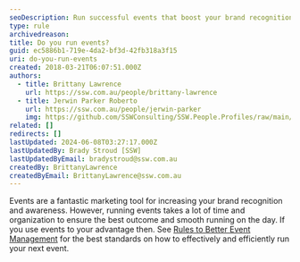 ```yaml
---
seoDescription: Run successful events that boost your brand recognition and awareness through careful planning and organization.
type: rule
archivedreason:
title: Do you run events?
guid: ec5886b1-719e-4da2-bf3d-42fb318a3f15
uri: do-you-run-events
created: 2018-03-21T06:07:51.000Z
authors:
  - title: Brittany Lawrence
    url: https://ssw.com.au/people/brittany-lawrence
  - title: Jerwin Parker Roberto
    url: https://ssw.com.au/people/jerwin-parker
    img: https://github.com/SSWConsulting/SSW.People.Profiles/raw/main/Jerwin-Parker/Images/Jerwin-Parker-Profile.jpg
related: []
redirects: []
lastUpdated: 2024-06-08T03:27:17.000Z
lastUpdatedBy: Brady Stroud [SSW]
lastUpdatedByEmail: bradystroud@ssw.com.au
createdBy: BrittanyLawrence
createdByEmail: BrittanyLawrence@ssw.com.au
---
```


Events are a fantastic marketing tool for increasing your brand recognition and awareness. However, running events takes a lot of time and organization to ensure the best outcome and smooth running on the day. If you use events to your advantage then.
See [Rules to Better Event Management](/rules-to-better-event-management) for the best standards on how to effectively and efficiently run your next event.
